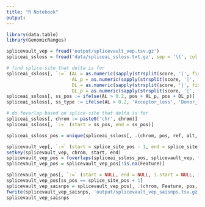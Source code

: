 ```yaml
---
title: "R Notebook"
output: 
---
```


```r
library(data.table)
library(GenomicRanges)
```


```r
splicevault_vep = fread('output/splicevault_vep.tsv.gz')
spliceai_ssloss = fread('data/spliceai_ssloss.txt.gz', sep = '\t', col.names = c('chrom', 'pos', NA, 'ref', 'alt', NA, NA, 'score'))

# find splice-site that delta is for
spliceai_ssloss[, `:=` (AL = as.numeric(sapply(strsplit(score, '|', fixed = TRUE),'[[', 4)),
                        AL_p = as.numeric(sapply(strsplit(score, '|', fixed = TRUE),'[[', 8)),
                        DL = as.numeric(sapply(strsplit(score, '|', fixed = TRUE),'[[', 6)),
                        DL_p = as.numeric(sapply(strsplit(score, '|', fixed = TRUE),'[[', 10)))]
spliceai_ssloss[, ss_pos := ifelse(AL > 0.2, pos + AL_p, pos + DL_p)]
spliceai_ssloss[, ss_type := ifelse(AL > 0.2, 'Acceptor_loss', 'Donor_loss')]

# do foverlap based on splice-site that delta is for
spliceai_ssloss[, chrom := paste0('chr', chrom)]
spliceai_ssloss[, `:=` (start = ss_pos, end = ss_pos)]

spliceai_ssloss_pos = unique(spliceai_ssloss[, .(chrom, pos, ref, alt, start, end, ss_pos, ss_type)])

splicevault_vep[, `:=` (start = splice_site_pos - 1, end = splice_site_pos + 1)]
setkey(splicevault_vep, chrom, start, end)
splicevault_vep_pos = foverlaps(spliceai_ssloss_pos, splicevault_vep, type = 'within')
splicevault_vep_pos = splicevault_vep_pos[!is.na(Feature)]

splicevault_vep_pos[, `:=` (start = NULL, end = NULL, i.start = NULL, i.end = NULL)]
splicevault_vep_pos[ss_pos == splice_site_pos + 1]
splicevault_vep_saisnps = splicevault_vep_pos[, .(chrom, Feature, pos, ref, alt, sv_splice_site_lost = paste0(ss_type,'|',chrom, ':', splice_site_pos), sv_annotatedSplicingSampleCount, sv_annotatedSplicingMaxReadsGTEx, sv_top4_outOfFrame, sv_top1, sv_top2, sv_top3, sv_top4)]
fwrite(splicevault_vep_saisnps, 'output/splicevault_vep_saisnps.tsv.gz')
splicevault_vep_saisnps
```

